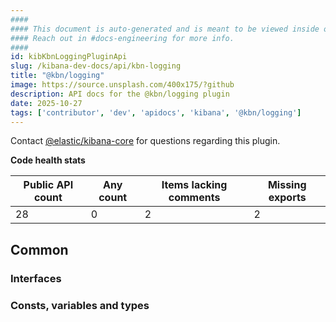 ```yaml
---
####
#### This document is auto-generated and is meant to be viewed inside our experimental, new docs system.
#### Reach out in #docs-engineering for more info.
####
id: kibKbnLoggingPluginApi
slug: /kibana-dev-docs/api/kbn-logging
title: "@kbn/logging"
image: https://source.unsplash.com/400x175/?github
description: API docs for the @kbn/logging plugin
date: 2025-10-27
tags: ['contributor', 'dev', 'apidocs', 'kibana', '@kbn/logging']
---
```




Contact [@elastic/kibana-core](https://github.com/orgs/elastic/teams/kibana-core) for questions regarding this plugin.

**Code health stats**

| Public API count  | Any count | Items lacking comments | Missing exports |
|-------------------|-----------|------------------------|-----------------|
| 28 | 0 | 2 | 2 |

## Common

### Interfaces
<DocDefinitionList data={kbnLoggingObj.common.interfaces}/>

### Consts, variables and types
<DocDefinitionList data={kbnLoggingObj.common.misc}/>

